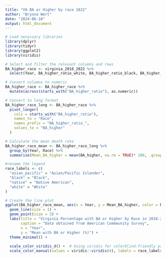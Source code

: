 ```yaml
---
title: "VA BA or Higher by race 1822"
author: "Brynna Wert"
date: "2024-06-18"
output: html_document
---
```


```r
# Load necessary libraries
library(dplyr)
library(tidyr)
library(ggplot2)
library(viridis)
```

```r
 
# Select and filter the relevant columns and rows
BA_higher_race <- virginia_2018_2022 %>%
  select(Year, BA_higher_ratio_white, BA_higher_ratio_black, BA_higher_ratio_asian_pacific, BA_higher_ratio_native)
```

```r
# Convert columns to numeric
BA_higher_race <- BA_higher_race %>%
  mutate(across(starts_with("BA_higher_ratio"), as.numeric))
```

```r
# Convert to long format
BA_higher_race_long <- BA_higher_race %>%
  pivot_longer(
    cols = starts_with("BA_higher_ratio"), 
    names_to = "Race", 
    names_prefix = "BA_higher_ratio_",
    values_to = "BA_higher"
  )

# Calculate the mean death rate
BA_higher_race_mean <- BA_higher_race_long %>%
  group_by(Year, Race) %>%
  summarise(Mean_BA_higher = mean(BA_higher, na.rm = TRUE)* 100, .groups = "drop")

#rename the legend
race_labels <- c(
  "asian_pacific" = "Asian/Pacific Islander",
  "black" = "Black",
  "native" = "Native American",
  "white" = "White"
)

# Create the line plot
ggplot(BA_higher_race_mean, aes(x = Year, y = Mean_BA_higher, color = Race, group = Race)) +
  geom_line(size = 1) +
  geom_point(size = 3) +
  labs(title = "Virginia Percentage with BA or Higher by Race in 2018-2022",
       caption = "Data obtained from American Commmunity Survey",
       x = "Year",
       y = "Mean with BA or Higher (%)") +
  theme_minimal() +
  
  scale_color_viridis_d() +  # Using viridis for colorblind-friendly palette 
  scale_color_manual(values = viridis::viridis(4), labels = race_labels)  # Manually setting the labels for the races
```